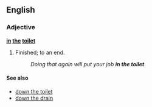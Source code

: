 ==English==

===Adjective===
'''[[in]] [[the]] [[toilet]]'''

# {{context|idiomatic}} Finished; to an end.
#: ''Doing that again will put your job '''in the toilet'''''.

====See also====
* [[down the toilet]]
* [[down the drain]]